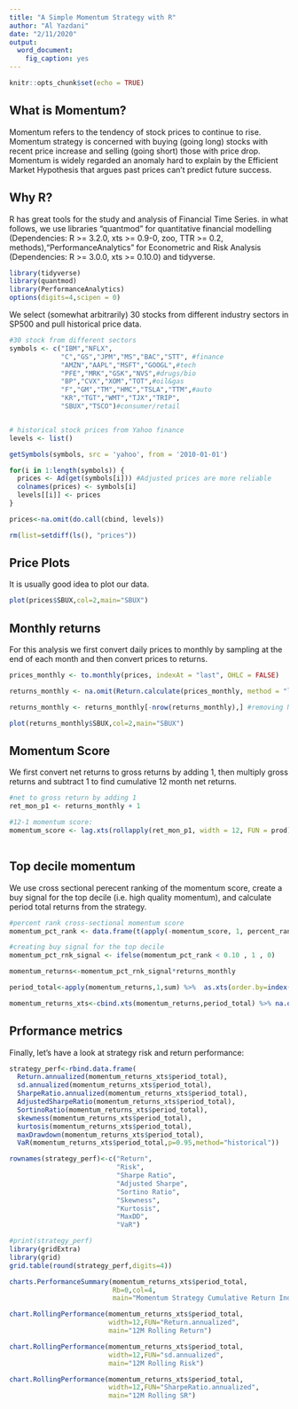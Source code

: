 ---
title: "A Simple Momentum Strategy with R"
author: "Al Yazdani"
date: "2/11/2020"
output: 
  word_document: 
    fig_caption: yes
---

```{r setup, include=FALSE}
knitr::opts_chunk$set(echo = TRUE)
```

## What is Momentum?
Momentum refers to the tendency of stock prices to continue to rise. Momentum strategy is concerned with buying (going long) stocks with recent price increase and selling (going short) those with price drop. Momentum is widely regarded an anomaly hard to explain by the Efficient Market Hypothesis that argues past prices can’t predict future success.

## Why R?
R has great tools for the study and analysis of Financial Time Series. in what follows, we use libraries "quantmod" for quantitative financial modelling (Dependencies: R >= 3.2.0, xts >= 0.9-0, zoo, TTR >= 0.2, methods),"PerformanceAnalytics" for Econometric and Risk Analysis (Dependencies: R >= 3.0.0, xts >= 0.10.0) and tidyverse. 

```{r options, results="hide",message=FALSE}
library(tidyverse)
library(quantmod)
library(PerformanceAnalytics)
options(digits=4,scipen = 0)
```

We select (somewhat arbitrarily) 30 stocks from different industry sectors in SP500 and pull historical price data. 

```{r symbols, results="hide",message=FALSE}
#30 stock from different sectors 
symbols <- c("IBM","NFLX",
             "C","GS","JPM","MS","BAC","STT", #finance
             "AMZN","AAPL","MSFT","GOOGL",#tech
             "PFE","MRK","GSK","NVS",#drugs/bio
             "BP","CVX","XOM","TOT",#oil&gas
             "F","GM","TM","HMC","TSLA","TTM",#auto
             "KR","TGT","WMT","TJX","TRIP",
             "SBUX","TSCO")#consumer/retail


# historical stock prices from Yahoo finance
levels <- list()

getSymbols(symbols, src = 'yahoo', from = '2010-01-01')

for(i in 1:length(symbols)) {
  prices <- Ad(get(symbols[i])) #Adjusted prices are more reliable
  colnames(prices) <- symbols[i]
  levels[[i]] <- prices
}

prices<-na.omit(do.call(cbind, levels))

rm(list=setdiff(ls(), "prices"))
```


## Price Plots

It is usually good idea to plot our data.

```{r sbuxplot, echo=FALSE, fig.align='center',out.width = "100%"}

plot(prices$SBUX,col=2,main="SBUX")

```

## Monthly returns
For this analysis we first convert daily prices to monthly by sampling at the end of each month and then convert prices to returns. 

```{r monthly, message=FALSE, fig.align='center',out.width = "100%"}

prices_monthly <- to.monthly(prices, indexAt = "last", OHLC = FALSE)

returns_monthly <- na.omit(Return.calculate(prices_monthly, method = "log"))

returns_monthly <- returns_monthly[-nrow(returns_monthly),] #removing NAs

plot(returns_monthly$SBUX,col=2,main="SBUX")

```

## Momentum Score
We first convert net returns to gross returns by adding 1, then multiply gross returns and subtract 1 to find cumulative 12 month net returns. 

```{r momentum_score, message=FALSE}

#net to gross return by adding 1
ret_mon_p1 <- returns_monthly + 1 

#12-1 momentum score: 
momentum_score <- lag.xts(rollapply(ret_mon_p1, width = 12, FUN = prod) -1 ) 
  
```

## Top decile momentum

We use cross sectional perecent ranking of the momentum score, create a buy signal for the top decile (i.e. high quality momentum), and calculate period total returns from the strategy. 

```{r deciles, message=FALSE}

#percent rank cross-sectional momentum score
momentum_pct_rank <- data.frame(t(apply(-momentum_score, 1, percent_rank))) 

#creating buy signal for the top decile
momentum_pct_rnk_signal <- ifelse(momentum_pct_rank < 0.10 , 1 , 0) 

momentum_returns<-momentum_pct_rnk_signal*returns_monthly

period_total<-apply(momentum_returns,1,sum) %>%  as.xts(order.by=index(momentum_returns))

momentum_returns_xts<-cbind.xts(momentum_returns,period_total) %>% na.omit(.)

```


## Prformance metrics 

Finally, let's have a look at strategy risk and return performance: 

```{r performance, fig.align='center',out.width = "80%",message=FALSE}

strategy_perf<-rbind.data.frame(
  Return.annualized(momentum_returns_xts$period_total),
  sd.annualized(momentum_returns_xts$period_total),
  SharpeRatio.annualized(momentum_returns_xts$period_total),
  AdjustedSharpeRatio(momentum_returns_xts$period_total),
  SortinoRatio(momentum_returns_xts$period_total),
  skewness(momentum_returns_xts$period_total),
  kurtosis(momentum_returns_xts$period_total),
  maxDrawdown(momentum_returns_xts$period_total),
  VaR(momentum_returns_xts$period_total,p=0.95,method="historical"))

rownames(strategy_perf)<-c("Return",
                           "Risk",
                           "Sharpe Ratio",
                           "Adjusted Sharpe",
                           "Sortino Ratio",
                           "Skewness",
                           "Kurtosis",
                           "MaxDD",
                           "VaR")

```


```{r performance plots,out.width = "80%",message=FALSE, echo=FALSE}
#print(strategy_perf)
library(gridExtra)
library(grid)
grid.table(round(strategy_perf,digits=4))

charts.PerformanceSummary(momentum_returns_xts$period_total,
                          Rb=0,col=4,
                          main="Momentum Strategy Cumulative Return Index")

chart.RollingPerformance(momentum_returns_xts$period_total,
                         width=12,FUN="Return.annualized",
                         main="12M Rolling Return")

chart.RollingPerformance(momentum_returns_xts$period_total,
                         width=12,FUN="sd.annualized",
                         main="12M Rolling Risk")

chart.RollingPerformance(momentum_returns_xts$period_total,
                         width=12,FUN="SharpeRatio.annualized",
                         main="12M Rolling SR")

```






